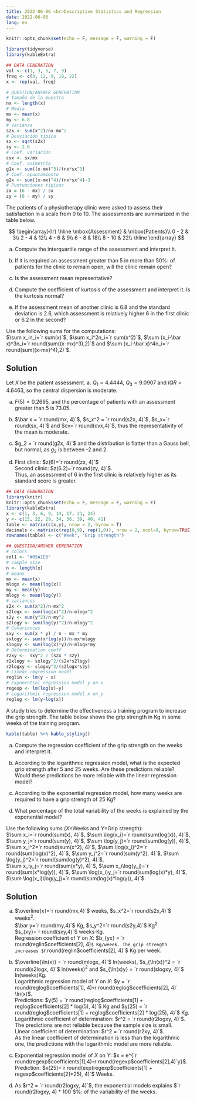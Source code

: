 ```yaml
---
title: 2022-06-06 <br>Descriptive Statistics and Regression
date: 2022-06-06
lang: en
---
```


```r
knitr::opts_chunk$set(echo = F, message = F, warning = F)
```

```r
library(tidyverse)
library(kableExtra)
```

:::{#exr-1}
```r
## DATA GENERATION
val <- c(1, 3, 5, 7, 9)
freq <- c(3, 12, 9, 18, 22)
x <- rep(val, freq)

# QUESTION/ANSWER GENERATION
# Tamaño de la muestra
nx <- length(x)
# Media
mx <- mean(x)
my <- 6.8
# Varianza
s2x <- sum(x^2)/nx-mx^2
# Desviación típica
sx <- sqrt(s2x)
sy <- 2.6
# Coef. variación
cvx <- sx/mx
# Coef. asimetría
g1x <- sum((x-mx)^3)/(nx*sx^3)
# Coef. apuntamiento
g2x <- sum((x-mx)^4)/(nx*sx^4)-3
# Puntuaciones típicas
zx = (6 - mx) / sx
zy = (6 - my) / sy
```

The patients of a physiotherapy clinic were asked to assess their satisfaction in a scale from 0 to 10. The assessments are summarized in the table below.

$$
\begin{array}{lr} 
\hline
\mbox{Assessment} & \mbox{Patients}\\  
0 - 2 & 3\\
2 - 4 & 12\\  
4 - 6 & 9\\ 
6 - 8 & 18\\ 
8 - 10 & 22\\ 
\hline
\end{array}
$$

a. Compute the interquartile range of the assessment and interpret it.

a. If it is required an assessment greater than 5 in more than 50%: of patients for the clinic to remain open, will the clinic remain open?

a. Is the assessment mean representative?

a. Compute the coefficient of kurtosis of the assessment and interpret it. Is the kurtosis normal?

a. If the assessment mean of another clinic is 6.8 and the standard deviation is 2.6,  which assessment is relatively higher 6 in the first clinic or 6.2 in the second?


Use the following sums for the computations:  
$\sum x_in_i=`r sum(x)`$, $\sum x_i^2n_i=`r sum(x^2)`$, $\sum (x_i-\bar x)^3n_i=`r round(sum((x-mx)^3),2)`$ and $\sum (x_i-\bar x)^4n_i=`r round(sum((x-mx)^4),2)`$.

:::{.callout-tip collapse="true"}
## Solution
Let $X$ be the patient assessment.
a. $Q_1= 4.4444$, $Q_3=9.0907$ and $IQR = 4.6463$, so the central dispersion is moderate.

a. $F(5)=0.2695$, and the percentage of patients with an assessment greater than 5 is $73.05%:$.

a. $\bar x = `r round(mx, 4)`$, $s_x^2 = `r round(s2x, 4)`$, $s_x=`r round(sx, 4)`$ and $cv=`r round(cvx,4)`$, thus the representativity of the mean is moderate.

a. $g_2 = `r round(g2x, 4)`$ and the distribution is flatter than a Gauss bell, but normal, as $g_2$ is between -2 and 2.

a. First clinic: $z(6)=`r round(zx, 4)`$   
Second clinic: $z(6.2)=`r round(zy, 4)`$.  
Thus, an assessment of 6 in the first clinic is relatively higher as its standard score is greater. 
:::
:::

:::{#exr-2}
```r
## DATA GENERATION
library(knitr)
knitr::opts_chunk$set(echo = F, message = F, warning = F)
library(kableExtra)
x <- c(1, 3, 6, 9, 14, 17, 21, 24)
y <- c(15, 22, 29, 34, 36, 39, 40, 41)
table <- matrix(c(x,y), nrow = 2, byrow = T)
decimals <- matrix(c(rep(0,9), rep(1,0)), nrow = 2, ncol=9, byrow=TRUE)
rownames(table) <- c("Week", "Grip strength")

## QUESTION/ANSWER GENERATION
# colors
col1 <- "#05A1E6"
# sample size
n <- length(x)
# means
mx <- mean(x)
mlogx <- mean(log(x))
my <- mean(y)
mlogy <- mean(log(y))
# variances
s2x <- sum(x^2)/n-mx^2
s2logx <- sum(log(x)^2)/n-mlogx^2
s2y <- sum(y^2)/n-my^2
s2logy <- sum(log(y)^2)/n-mlogy^2
# Covariances
sxy <- sum(x * y) / n - mx * my
sxlogy <- sum(x*log(y))/n-mx*mlogy
slogxy <- sum(log(x)*y)/n-mlogx*my
# Determination coeff
r2xy <-  sxy^2 / (s2x * s2y)
r2xlogy <- sxlogy^2/(s2x*s2logy)
r2logxy <- slogxy^2/(s2logx*s2y)
# Linear regression model
reglin <- lm(y ~ x)
# Exponential regression model y on x
regexp <- lm(log(x)~y)
# Logarithmic regression model x on y
reglog <- lm(y~log(x))
```

A study tries to determine the effectiveness a training program to increase the grip strength. The table below shows the grip strength in Kg in some weeks of the training program.

```r
kable(table) %>% kable_styling()
```

a. Compute the regression coefficient of the grip strength on the weeks and interpret it.

a. According to the logarithmic regression model, what is the expected grip strength after 5 and 25 weeks. Are these predictions reliable? Would these predictions be more reliable with the linear regression model?

a. According to the exponential regression model, how many weeks are required to have a grip strength of 25 Kg?

a. What percentage of the total variability of the weeks is explained by the exponential model?

Use the following sums ($X$=Weeks and $Y$=Grip strength):  
$\sum x_i=`r round(sum(x), 4)`$, $\sum \log(x_i)=`r round(sum(log(x)), 4)`$, $\sum y_j=`r round(sum(y), 4)`$, $\sum \log(y_j)=`r round(sum(log(y)), 4)`$,  
$\sum x_i^2=`r round(sum(x^2), 4)`$, $\sum \log(x_i)^2=`r round(sum(log(x)^2), 4)`$, $\sum y_j^2=`r round(sum(y^2), 4)`$, $\sum \log(y_j)^2=`r round(sum(log(y)^2), 4)`$,  
$\sum x_iy_j=`r round(sum(x*y), 4)`$, $\sum x_i\log(y_j)=`r round(sum(x*log(y)), 4)`$, $\sum \log(x_i)y_j=`r round(sum(log(x)*y), 4)`$, $\sum \log(x_i)\log(y_j)=`r round(sum(log(x)*log(y)), 4)`$.

:::{.callout-tip collapse="true"}
## Solution
a. $\overline{x}=`r round(mx,4)`$ weeks, $s_x^2=`r round(s2x,4)`$ weeks$^2$.  
$\bar y=`r round(my,4)`$ Kg, $s_y^2=`r round(s2y,4)`$ Kg$^2$.  
$s_{xy}=`r round(sxy,4)`$ weeks$\cdot$Kg.  
Regression coefficient of $Y$ on $X$: $b_{yx} = `r round(reglin$coefficients[2], 4)`$ Kg/weeek. The grip strength increases $`r round(reglin$coefficients[2], 4)`$ Kg per week.

a. $\overline{\ln(x)} = `r round(mlogx, 4)`$ ln(weeks), $s_{\ln(x)}^2 = `r round(s2logx, 4)`$  ln(weeks)$^2$ and $s_{\ln(x)y} = `r round(slogxy, 4)`$ ln(weeks)Kg.  
Logarithmic regression model of $Y$ on $X$: $y = `r round(reglog$coefficients[1], 4)` + `r round(reglog$coefficients[2], 4)` \ln(x)$.  
Predictions: $y(5) = `r round(reglog$coefficients[1] + reglog$coefficients[2] * log(5), 4)`$ Kg and $y(25) = `r round(reglog$coefficients[1] + reglog$coefficients[2] * log(25), 4)`$ Kg.  
Logarithmic coefficient of determination: $r^2 = `r round(r2logxy, 4)`$.
The predictions are not reliable because the sample size is small.  
Linear coefficient of determination: $r^2 = `r round(r2xy, 4)`$.  
As the linear coefficient of determination is less than the logarithmic one, the predictions with the logarithmic model are more reliable.

a. Exponential regression model of $X$ on $Y$: $x = e^{`r round(regexp$coefficients[1],4)` + `r round(regexp$coefficients[2],4)`y}$.  
Prediction: $x(25)=`r round(exp(regexp$coefficients[1] + regexp$coefficients[2]*25), 4)`$ Weeks.  

a. As $r^2 = `r round(r2logxy, 4)`$, the exponential models explains $`r round(r2logxy, 4) * 100`$%: of the variability of the weeks.  
:::
:::
